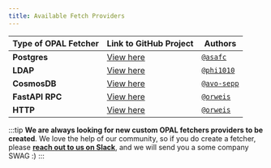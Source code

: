 ```yaml
---
title: Available Fetch Providers
---
```


| Type of OPAL Fetcher | Link to GitHub Project                                                                                                                     | Authors                                    |
| -------------------- | ------------------------------------------------------------------------------------------------------------------------------------------ | ------------------------------------------ |
| **Postgres**         | [View here](https://github.com/permitio/opal-fetcher-postgres)                                                                             | [`@asafc`](https://github.com/asafc)       |
| **LDAP**             | [View here](https://github.com/phi1010/opal-fetcher-ldap)                                                                                  | [`@phi1010`](https://github.com/phi1010)   |
| **CosmosDB**         | [View here](https://github.com/avo-sepp/opal-fetcher-cosmos)                                                                               | [`@avo-sepp`](https://github.com/avo-sepp) |
| **FastAPI RPC**      | [View here](https://github.com/permitio/opal/blob/master/packages/opal-common/opal_common/fetcher/providers/fastapi_rpc_fetch_provider.py) | [`@orweis`](https://github.com/orweis)     |
| **HTTP**             | [View here](https://github.com/permitio/opal/blob/master/packages/opal-common/opal_common/fetcher/providers/http_fetch_provider.py)        | [`@orweis`](https://github.com/orweis)     |

:::tip
**We are always looking for new custom OPAL fetchers providers to be created**. We love the help of our community, so if you
do create a fetcher, please **[reach out to us on Slack](https://bit.ly/permit-slack)**, and we will send you a some company SWAG :)
:::
